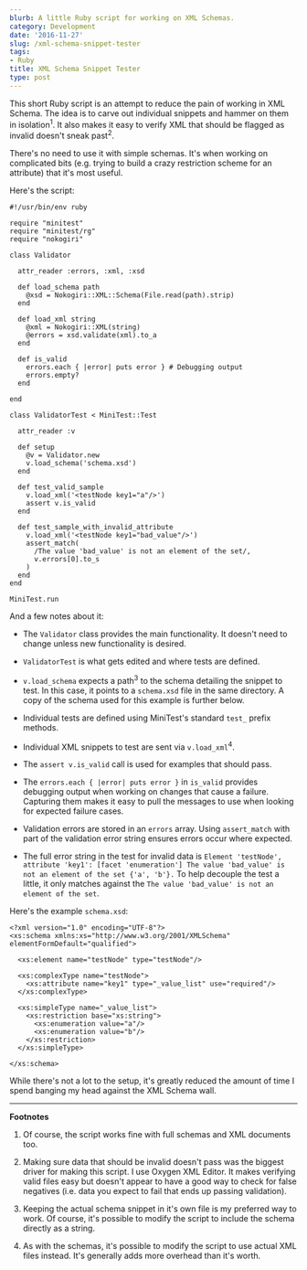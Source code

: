 ```yaml
---
blurb: A little Ruby script for working on XML Schemas.
category: Development
date: '2016-11-27'
slug: /xml-schema-snippet-tester
tags:
- Ruby
title: XML Schema Snippet Tester
type: post
---
```



This short Ruby script is an attempt to reduce the pain of working in XML Schema. The idea is to carve out individual snippets and hammer on them in isolation<sup>1</sup>. It also makes it easy to verify XML that should be flagged as invalid doesn't sneak past<sup>2</sup>. 

There's no need to use it with simple schemas. It's when working on complicated bits (e.g. trying to build a crazy restriction scheme for an attribute) that it's most useful. 

Here's the script:

```ruby{numberLines: true}
#!/usr/bin/env ruby

require "minitest"
require "minitest/rg"
require "nokogiri"

class Validator

  attr_reader :errors, :xml, :xsd

  def load_schema path
    @xsd = Nokogiri::XML::Schema(File.read(path).strip)
  end

  def load_xml string
    @xml = Nokogiri::XML(string)
    @errors = xsd.validate(xml).to_a
  end

  def is_valid
    errors.each { |error| puts error } # Debugging output
    errors.empty? 
  end
  
end

class ValidatorTest < MiniTest::Test

  attr_reader :v

  def setup
    @v = Validator.new
    v.load_schema('schema.xsd')
  end

  def test_valid_sample
    v.load_xml('<testNode key1="a"/>')
    assert v.is_valid
  end

  def test_sample_with_invalid_attribute
    v.load_xml('<testNode key1="bad_value"/>')
    assert_match(
      /The value 'bad_value' is not an element of the set/, 
      v.errors[0].to_s 
    )
  end
end

MiniTest.run
```

And a few notes about it:

- The `Validator` class provides the main functionality. It doesn't need to change unless new functionality is desired. 

- `ValidatorTest` is what gets edited and where tests are defined. 

- `v.load_schema` expects a path<sup>3</sup> to the schema detailing the snippet to test. In this case, it points to a `schema.xsd` file in the same directory. A copy of the schema used for this example is further below. 

- Individual tests are defined using MiniTest's standard `test_` prefix methods. 

- Individual XML snippets to test are sent via `v.load_xml`<sup>4</sup>. 

- The `assert v.is_valid` call is used for examples that should pass. 

- The `errors.each { |error| puts error }` in `is_valid` provides debugging output when working on changes that cause a failure. Capturing them makes it easy to pull the messages to use when looking for expected failure cases.

- Validation errors are stored in an `errors` array. Using `assert_match` with part of the validation error string ensures errors occur where expected. 

- The full error string in the test for invalid data is `Element 'testNode', attribute 'key1': [facet 'enumeration'] The value 'bad_value' is not an element of the set {'a', 'b'}.` To help decouple the test a little, it only matches against the `The value 'bad_value' is not an element of the set`.

Here's the example `schema.xsd`:


```xml{numberLines: true}
<?xml version="1.0" encoding="UTF-8"?>
<xs:schema xmlns:xs="http://www.w3.org/2001/XMLSchema" elementFormDefault="qualified">

  <xs:element name="testNode" type="testNode"/>

  <xs:complexType name="testNode">
    <xs:attribute name="key1" type="_value_list" use="required"/>
  </xs:complexType>

  <xs:simpleType name="_value_list">
    <xs:restriction base="xs:string">
      <xs:enumeration value="a"/>
      <xs:enumeration value="b"/>
    </xs:restriction>
  </xs:simpleType>

</xs:schema>
```

While there's not a lot to the setup, it's greatly reduced the amount of time I spend banging my head against the XML Schema wall. 

---



__Footnotes__

1. Of course, the script works fine with full schemas and XML documents too. 

2. Making sure data that should be invalid doesn't pass was the biggest driver for making this script. I use Oxygen XML Editor. It makes verifying valid files easy but doesn't appear to have a good way to check for false negatives (i.e. data you expect to fail that ends up passing validation).

3. Keeping the actual schema snippet in it's own file is my preferred way to work. Of course, it's possible to modify the script to include the schema directly as a string. 

4. As with the schemas, it's possible to modify the script to use actual XML files instead. It's generally adds more overhead than it's worth.